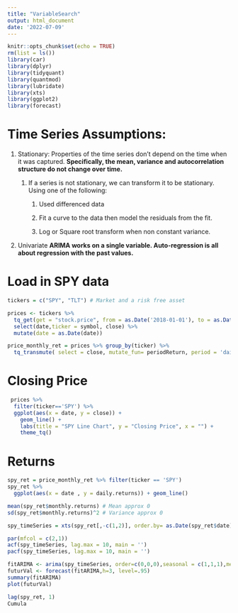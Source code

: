 ```yaml
---
title: "VariableSearch"
output: html_document
date: '2022-07-09'
---
```


```r
knitr::opts_chunk$set(echo = TRUE)
rm(list = ls())
library(car)
library(dplyr)
library(tidyquant)
library(quantmod)
library(lubridate)
library(xts)
library(ggplot2)
library(forecast)
```

# Time Series Assumptions:

1.  Stationary: Properties of the time series don't depend on the time when it was captured. **Specifically, the mean, variance and autocorrelation structure do not change over time.**
    1.  If a series is not stationary, we can transform it to be stationary. Using one of the following:

        1.  Used differenced data

        2.  Fit a curve to the data then model the residuals from the fit.

        3.  Log or Square root transform when non constant variance.
2.  Univariate **ARIMA works on a single variable. Auto-regression is all about regression with the past values.**

# Load in SPY data 

```r

tickers = c("SPY", "TLT") # Market and a risk free asset 

prices <- tickers %>% 
  tq_get(get = "stock.price", from = as.Date('2018-01-01'), to = as.Date('2022-07-09')) %>% 
  select(date,ticker = symbol, close) %>%
  mutate(date = as.Date(date)) 

price_monthly_ret = prices %>% group_by(ticker) %>%
  tq_transmute( select = close, mutate_fun= periodReturn, period = 'daily', colname = 'monthly_return')

```

# Closing Price

```r
 prices %>%
  filter(ticker=='SPY') %>%
  ggplot(aes(x = date, y = close)) +
    geom_line() +
    labs(title = "SPY Line Chart", y = "Closing Price", x = "") + 
    theme_tq()
```

# Returns 
```r
spy_ret = price_monthly_ret %>% filter(ticker == 'SPY')
spy_ret %>%
  ggplot(aes(x = date , y = daily.returns)) + geom_line()

mean(spy_ret$monthly.returns) # Mean approx 0
sd(spy_ret$monthly.returns)^2 # Variance approx 0 

spy_timeSeries = xts(spy_ret[,-c(1,2)], order.by= as.Date(spy_ret$date))

par(mfcol = c(2,1))
acf(spy_timeSeries, lag.max = 10, main = '')
pacf(spy_timeSeries, lag.max = 10, main = '')
```

```r
fitARIMA <- arima(spy_timeSeries, order=c(0,0,0),seasonal = c(1,1,1),method="ML")
futurVal <- forecast(fitARIMA,h=3, level=.95)
summary(fitARIMA)
plot(futurVal)

```

```r
lag(spy_ret, 1)
Cumula
```































